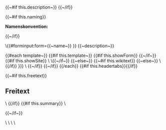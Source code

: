 <noinclude>
{{~#if this.description~}}
{{description}}{{~/if}}

{{~#if this.naming}}
<div class="naming-box"><strong>Namenskonvention:</strong> {{naming}}</div>{{~/if}}


\{{#forminput:form={{~name~}} }}
</noinclude>
<includeonly>
{{~description~}}
<div id="wikiPreview" style="display: none; padding-bottom: 25px; margin-bottom: 25px; border-bottom: 1px solid #AAAAAA;"></div>

{{#each template~}}
{{#if this.template~}}
{{#if this.showForm}}
{{{this.template}}} {{~/if~}}
{{#if this.showSite}}
\{{{for template|{{this.name~}} }}} \{{{end template}}}{{~/if~}}
{{~else~}}
{{~#if this.wikitext}}
{{{this.wikitext}}}
{{~else~}}
\{{{for template|{{this.name}}|{{this.title~}}{{#if this.label}}|label={{{this.title}}}{{/if}}{{smw_formparams this.multiple~}} }}}
{{smw_formtable this.model~}}
\{{{end template}}}
{{~/if}} {{~/if}}
{{/each}}
{{#if this.headertabs}}<headertabs />{{/if}}

{{~#if this.freetext}}

==Freitext==
\{{{standard input|free text|rows=8}}}
{{/if}}
{{#if this.summary}}
\{{{standard input|summary}}}

{{~/if~}}
<div class="formbuttons">\{{{standard input|save}}} \{{{standard input|preview}}} \{{{standard input|changes}}} \{{{standard input|watch}}}</div>
</includeonly>
